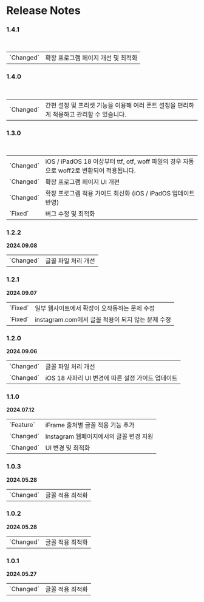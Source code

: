 
# Release Notes

### 1.4.1
<br/>
<div className='border rounded-lg border-solid border-neutral-200 px-2 py-0 bg-neutral-50'>
    <table>
        <tbody>
            <tr className="block update">
                <td className="cat">`Changed`</td>
                <td className='text-sm'>확장 프로그램 페이지 개선 및 최적화</td>
            </tr>
        </tbody>
    </table>
</div>

### 1.4.0
<br/>
<div className='border rounded-lg border-solid border-neutral-200 px-2 py-0 bg-neutral-50'>
    <table>
        <tbody>
            <tr className="block update">
                <td className="cat">`Changed`</td>
                <td className='text-sm'>간편 설정 및 프리셋 기능을 이용해 여러 폰트 설정을 편리하게 적용하고 관리할 수 있습니다.</td>
            </tr>
        </tbody>
    </table>
</div>

### 1.3.0
<br/>
<div className='border rounded-lg border-solid border-neutral-200 px-2 py-0 bg-neutral-50'>
    <table>
        <tbody>
            <tr className="block update">
                <td className="cat">`Changed`</td>
                <td className='text-sm'>iOS / iPadOS 18 이상부터 ttf, otf, woff 파일의 경우 자동으로 woff2로 변환되어 적용됩니다.</td>
            </tr>
            <tr className="block update">
                <td className="cat">`Changed`</td>
                <td className='text-sm'>확장 프로그램 페이지 UI 개편</td>
            </tr>
            <tr className="block update">
                <td className="cat">`Changed`</td>
                <td className='text-sm'>확장 프로그램 적용 가이드 최신화 (iOS / iPadOS 업데이트 반영)</td>
            </tr>
            <tr style={{ height: '5px' }}></tr>
            <tr className="block fix">
                <td className="cat">`Fixed`</td>
                <td className='text-sm'>버그 수정 및 최적화</td>
            </tr>
        </tbody>
    </table>
</div>

### 1.2.2
**2024.09.08**
<br/>
<div className='border rounded-lg border-solid border-neutral-200 px-2 py-0 bg-neutral-50'>
    <table>
        <tbody>
            <tr className="block update">
                <td className="cat">`Changed`</td>
                <td className='text-sm'>글꼴 파일 처리 개선</td>
            </tr>
        </tbody>
    </table>
</div>

### 1.2.1
**2024.09.07**
<br/>
<div className='border rounded-lg border-solid border-neutral-200 px-2 py-0 bg-neutral-50'>
    <table>
        <tbody>
            <tr className="block fix">
                <td className="cat">`Fixed`</td>
                <td className='text-sm'>일부 웹사이트에서 확장이 오작동하는 문제 수정</td>
            </tr>
            <tr className="block fix">
                <td className="cat">`Fixed`</td>
                <td className='text-sm'>instagram.com에서 글꼴 적용이 되지 않는 문제 수정</td>
            </tr>
        </tbody>
    </table>
</div>

### 1.2.0
**2024.09.06**
<br/>
<div className='border rounded-lg border-solid border-neutral-200 px-2 py-0 bg-neutral-50'>
    <table>
        <tbody>
            <tr className="block update">
                <td className="cat">`Changed`</td>
                <td className='text-sm'>글꼴 파일 처리 개선</td>
            </tr>
            <tr className="block update">
                <td className="cat">`Changed`</td>
                <td className='text-sm'>iOS 18 사파리 UI 변경에 따른 설정 가이드 업데이트</td>
            </tr>
        </tbody>
    </table>
</div>

### 1.1.0
**2024.07.12**
<br/>
<div className='border rounded-lg border-solid border-neutral-200 px-2 py-0 bg-neutral-50'>
    <table>
        <tbody>
            <tr className="block feature">
                <td className="cat">`Feature`</td>
                <td className='text-sm'>iFrame 출처별 글꼴 적용 기능 추가</td>
            </tr>
            <tr style={{ height: '5px' }}></tr>
            <tr className="block update">
                <td className="cat">`Changed`</td>
                <td className='text-sm'>Instagram 웹페이지에서의 글꼴 변경 지원</td>
            </tr>
            <tr className="block update">
                <td className="cat">`Changed`</td>
                <td className='text-sm'>UI 변경 및 최적화</td>
            </tr>
        </tbody>
    </table>
</div>

### 1.0.3
**2024.05.28**
<br/>
<div className='border rounded-lg border-solid border-neutral-200 px-2 py-0 bg-neutral-50'>
    <table>
        <tbody>
            <tr className="block update">
                <td className="cat">`Changed`</td>
                <td className='text-sm'>글꼴 적용 최적화</td>
            </tr>
        </tbody>
    </table>
</div>

### 1.0.2
**2024.05.28**
<br/>
<div className='border rounded-lg border-solid border-neutral-200 px-2 py-0 bg-neutral-50'>
    <table>
        <tbody>
            <tr className="block update">
                <td className="cat">`Changed`</td>
                <td className='text-sm'>글꼴 적용 최적화</td>
            </tr>
        </tbody>
    </table>
</div>

### 1.0.1
**2024.05.27**
<br/>
<div className='border rounded-lg border-solid border-neutral-200 px-2 py-0 bg-neutral-50'>
    <table>
        <tbody>
            <tr className="block update">
                <td className="cat">`Changed`</td>
                <td className='text-sm'>글꼴 적용 최적화</td>
            </tr>
        </tbody>
    </table>
</div>
